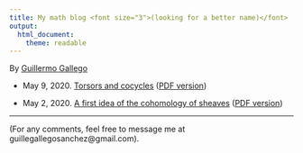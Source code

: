 ```yaml
---
title: My math blog <font size="3">(looking for a better name)</font>
output:
  html_document: 
    theme: readable
---
```

By [Guillermo Gallego](https://guillegran.github.io)

+ May 9, 2020. [Torsors and cocycles](Torsors/torsors.html) ([PDF version](Torsors/torsors.pdf))

+ May 2, 2020. [A first idea of the cohomology of sheaves](CechCohomology/cohomologyR.html) ([PDF version](CechCohomology/cohomologyR.pdf))

----

(For any comments, feel free to message me at guillegallegosanchez@gmail.com).


